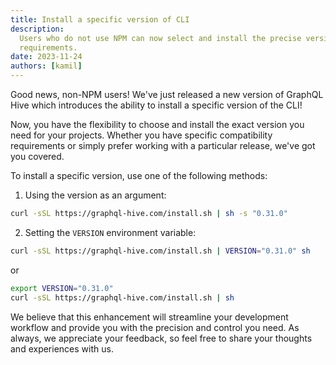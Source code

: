 ```yaml
---
title: Install a specific version of CLI
description:
  Users who do not use NPM can now select and install the precise version of CLI that suits their
  requirements.
date: 2023-11-24
authors: [kamil]
---
```


Good news, non-NPM users! We've just released a new version of GraphQL Hive which introduces the
ability to install a specific version of the CLI!

Now, you have the flexibility to choose and install the exact version you need for your projects.
Whether you have specific compatibility requirements or simply prefer working with a particular
release, we've got you covered.

To install a specific version, use one of the following methods:

1. Using the version as an argument:

```bash
curl -sSL https://graphql-hive.com/install.sh | sh -s "0.31.0"
```

2. Setting the `VERSION` environment variable:

```bash
curl -sSL https://graphql-hive.com/install.sh | VERSION="0.31.0" sh
```

or

```bash
export VERSION="0.31.0"
curl -sSL https://graphql-hive.com/install.sh | sh
```

We believe that this enhancement will streamline your development workflow and provide you with the
precision and control you need. As always, we appreciate your feedback, so feel free to share your
thoughts and experiences with us.
